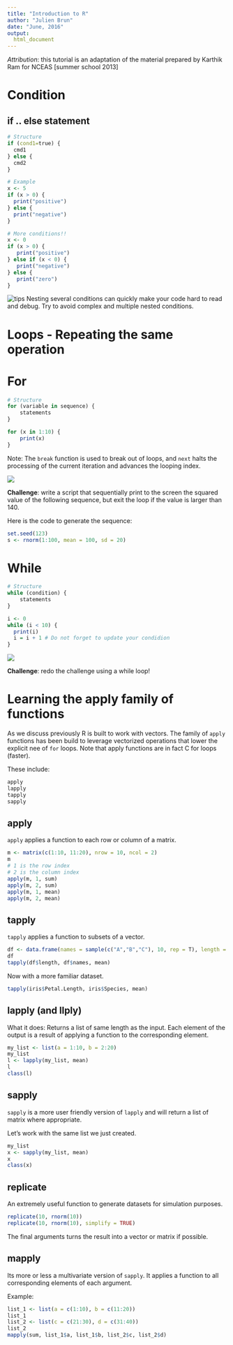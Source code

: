 ```yaml
---
title: "Introduction to R"
author: "Julien Brun"
date: "June, 2016"
output:
  html_document
---
```


*Attribution*: this tutorial is an adaptation of the material prepared by Karthik Ram for NCEAS [summer school 2013]


# Condition

## if .. else statement

```r
# Structure
if (cond1=true) { 
  cmd1 
} else { 
  cmd2 
}

# Example
x <- 5
if (x > 0) {
  print("positive")
} else {
  print("negative")
}

# More conditions!!
x <- 0
if (x > 0) {
   print("positive")
} else if (x < 0) {
   print("negative")
} else {
   print("zero")
}
```

![tips](images/tip.png) Nesting several conditions can quickly make your code hard to read and debug. Try to avoid complex and multiple nested conditions.

# Loops - Repeating the same operation

# For

```r
# Structure
for (variable in sequence) { 
    statements
}

for (x in 1:10) { 
    print(x)
}
```

Note:  The `break` function is used to break out of loops, and `next` halts the processing of the current iteration and advances the looping index.


![](images/challengeproblemred_scribble.png)

**Challenge**: write a script that sequentially print to the screen the squared value of the following sequence, but exit the loop if the value is larger than 140.

Here is the code to generate the sequence:
```r
set.seed(123)
s <- rnorm(1:100, mean = 100, sd = 20)
```

# While
```r
# Structure
while (condition) {
    statements
}

i <- 0
while (i < 10) {
  print(i)
  i = i + 1 # Do not forget to update your condidion
}

```

![](images/challengeproblemred_scribble.png)

**Challenge**: redo the challenge using a while loop!


# Learning the apply family of functions

As we discuss previously R is built to work with vectors. The family of `apply` functions has been build to leverage vectorized operations that lower the explicit nee of `for` loops. Note that apply functions are in fact C for loops (faster).

These include:

```r
apply
lapply
tapply
sapply
```

## apply

`apply` applies a function to each row or column of a matrix.

```r
m <- matrix(c(1:10, 11:20), nrow = 10, ncol = 2)
m
# 1 is the row index
# 2 is the column index
apply(m, 1, sum)
apply(m, 2, sum)
apply(m, 1, mean)
apply(m, 2, mean)
```


## tapply

`tapply` applies a function to subsets of a vector.

```r
df <- data.frame(names = sample(c("A","B","C"), 10, rep = T), length = rnorm(10))
df
tapply(df$length, df$names, mean)
```

Now with a more familiar dataset.

```r
tapply(iris$Petal.Length, iris$Species, mean)
```

## lapply (and llply)

What it does: Returns a list of same length as the input. 
Each element of the output is a result of applying a function to the corresponding element.

```r
my_list <- list(a = 1:10, b = 2:20)
my_list
l <- lapply(my_list, mean)
l
class(l)
```


## sapply

`sapply` is a more user friendly version of `lapply` and will return a list of matrix where appropriate.

Let's work with the same list we just created.

```r
my_list
x <- sapply(my_list, mean)
x
class(x)
```

## replicate

An extremely useful function to generate datasets for simulation purposes. 

```r
replicate(10, rnorm(10))
replicate(10, rnorm(10), simplify = TRUE)
```

The final arguments turns the result into a vector or matrix if possible.

## mapply
Its more or less a multivariate version of `sapply`. It applies a function to all corresponding elements of each argument. 

Example:

```r
list_1 <- list(a = c(1:10), b = c(11:20))
list_1
list_2 <- list(c = c(21:30), d = c(31:40))
list_2
mapply(sum, list_1$a, list_1$b, list_2$c, list_2$d)
```



